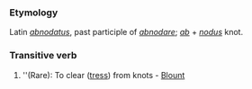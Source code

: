 ===Etymology===
Latin ''[[abnodatus]]'', past participle of ''[[abnodare]]''; ''[[ab]]'' + ''[[nodus]]'' knot.
===Transitive verb===
#''(Rare): To clear ([[tress]]) from knots - [[Blount]]